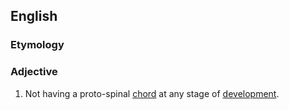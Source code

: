 ==English==
===Etymology===
{{prefix|a|chordate}}

===Adjective===
{{en-adj|-}}

# {{biology}} Not having a proto-spinal [[chord]] at any stage of [[development]].